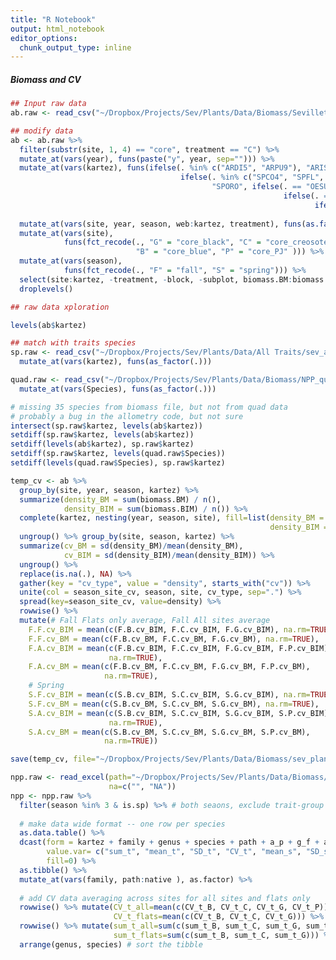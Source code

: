 ```yaml
---
title: "R Notebook"
output: html_notebook
editor_options: 
  chunk_output_type: inline
---
```



##### Biomass and CV
```r
## Input raw data
ab.raw <- read_csv("~/Dropbox/Projects/Sev/Plants/Data/Biomass/Sevilleta_allbiomass_28Jan2018.csv")

## modify data
ab <- ab.raw %>%
  filter(substr(site, 1, 4) == "core", treatment == "C") %>%
  mutate_at(vars(year), funs(paste("y", year, sep=""))) %>%
  mutate_at(vars(kartez), funs(ifelse(. %in% c("ARDI5", "ARPU9"), "ARIST", 
                                      ifelse(. %in% c("SPCO4", "SPFL", "SPCR"),
                                             "SPORO", ifelse(. == "OESU3", "GACO5", 
                                                             ifelse(. == "OESUN", "GASUN", 
                                                                    ifelse(. == "DYGR", "CHGR2", 
                                                                           ifelse(. %in% c("ASFE2", "ASNU4", "ASTRA"), "ASTRA", .)))))))) %>%
  mutate_at(vars(site, year, season, web:kartez, treatment), funs(as.factor(.))) %>%
  mutate_at(vars(site), 
            funs(fct_recode(., "G" = "core_black", "C" = "core_creosote", 
                            "B" = "core_blue", "P" = "core_PJ" ))) %>%
  mutate_at(vars(season), 
            funs(fct_recode(., "F" = "fall", "S" = "spring"))) %>%
  select(site:kartez, -treatment, -block, -subplot, biomass.BM:biomass.BIM) %>%
  droplevels()
```

```r
## raw data xploration

levels(ab$kartez)

## match with traits species
sp.raw <- read_csv("~/Dropbox/Projects/Sev/Plants/Data/All Traits/sev_all_traits_Nov2018.csv") %>% 
  mutate_at(vars(kartez), funs(as_factor(.)))

quad.raw <- read_csv("~/Dropbox/Projects/Sev/Plants/Data/Biomass/NPP_quad_20181105.csv") %>% 
  mutate_at(vars(Species), funs(as_factor(.)))

# missing 35 species from biomass file, but not from quad data
# probably a bug in the allometry code, but not sure
intersect(sp.raw$kartez, levels(ab$kartez))
setdiff(sp.raw$kartez, levels(ab$kartez))
setdiff(levels(ab$kartez), sp.raw$kartez)
setdiff(sp.raw$kartez, levels(quad.raw$Species))
setdiff(levels(quad.raw$Species), sp.raw$kartez)
```

```r
temp_cv <- ab %>%
  group_by(site, year, season, kartez) %>%
  summarize(density_BM = sum(biomass.BM) / n(),
            density_BIM = sum(biomass.BIM) / n()) %>%
  complete(kartez, nesting(year, season, site), fill=list(density_BM = 0, 
                                                          density_BIM = 0)) %>%
  ungroup() %>% group_by(site, season, kartez) %>%
  summarize(cv_BM = sd(density_BM)/mean(density_BM),
            cv_BIM = sd(density_BIM)/mean(density_BIM)) %>%
  ungroup() %>%
  replace(is.na(.), NA) %>%
  gather(key = "cv_type", value = "density", starts_with("cv")) %>%
  unite(col = season_site_cv, season, site, cv_type, sep=".") %>%
  spread(key=season_site_cv, value=density) %>%
  rowwise() %>%
  mutate(# Fall Flats only average, Fall All sites average
    F.F.cv_BIM = mean(c(F.B.cv_BIM, F.C.cv_BIM, F.G.cv_BIM), na.rm=TRUE),
    F.F.cv_BM = mean(c(F.B.cv_BM, F.C.cv_BM, F.G.cv_BM), na.rm=TRUE),
    F.A.cv_BIM = mean(c(F.B.cv_BIM, F.C.cv_BIM, F.G.cv_BIM, F.P.cv_BIM),
                      na.rm=TRUE),
    F.A.cv_BM = mean(c(F.B.cv_BM, F.C.cv_BM, F.G.cv_BM, F.P.cv_BM),
                     na.rm=TRUE),
    # Spring
    S.F.cv_BIM = mean(c(S.B.cv_BIM, S.C.cv_BIM, S.G.cv_BIM), na.rm=TRUE),
    S.F.cv_BM = mean(c(S.B.cv_BM, S.C.cv_BM, S.G.cv_BM), na.rm=TRUE),
    S.A.cv_BIM = mean(c(S.B.cv_BIM, S.C.cv_BIM, S.G.cv_BIM, S.P.cv_BIM),
                      na.rm=TRUE),
    S.A.cv_BM = mean(c(S.B.cv_BM, S.C.cv_BM, S.G.cv_BM, S.P.cv_BM),
                     na.rm=TRUE))

save(temp_cv, file="~/Dropbox/Projects/Sev/Plants/Data/Biomass/sev_plant_CV.RData")
```


```r
npp.raw <- read_excel(path="~/Dropbox/Projects/Sev/Plants/Data/Biomass/Jen's CV Files/NPPCV.xlsx", 
                      na=c("", "NA"))
npp <- npp.raw %>%
  filter(season %in% 3 & is.sp) %>% # both seaons, exclude trait-group summaries
  
  # make data wide format -- one row per species 
  as.data.table() %>%
  dcast(form = kartez + family + genus + species + path + a_p + g_f + apgf + native ~ biome,
        value.var= c("sum_t", "mean_t", "SD_t", "CV_t", "mean_s", "SD_s", "CV_s"),
        fill=0) %>%
  as.tibble() %>%
  mutate_at(vars(family, path:native ), as.factor) %>%
  
  # add CV data averaging across sites for all sites and flats only
  rowwise() %>% mutate(CV_t_all=mean(c(CV_t_B, CV_t_C, CV_t_G, CV_t_P)),
                       CV_t_flats=mean(c(CV_t_B, CV_t_C, CV_t_G))) %>%
  rowwise() %>% mutate(sum_t_all=sum(c(sum_t_B, sum_t_C, sum_t_G, sum_t_P)),
                       sum_t_flats=sum(c(sum_t_B, sum_t_C, sum_t_G))) %>%
  arrange(genus, species) # sort the tibble

```
